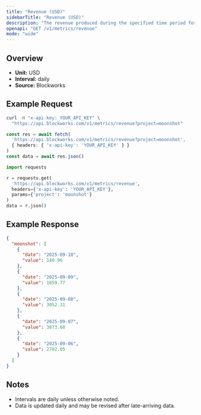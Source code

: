 ```yaml
---
title: "Revenue (USD)"
sidebarTitle: "Revenue (USD)"
description: "The revenue produced during the specified time period for given project."
openapi: "GET /v1/metrics/revenue"
mode: "wide"
---
```


## Overview

- **Unit:** USD
- **Interval:** daily
- **Source:** Blockworks

## Example Request

<CodeGroup>

```bash cURL
curl -H "x-api-key: YOUR_API_KEY" \
  "https://api.blockworks.com/v1/metrics/revenue?project=moonshot"
```

```typescript TypeScript
const res = await fetch(
  'https://api.blockworks.com/v1/metrics/revenue?project=moonshot',
  { headers: { 'x-api-key': 'YOUR_API_KEY' } }
)
const data = await res.json()
```

```python Python
import requests

r = requests.get(
  'https://api.blockworks.com/v1/metrics/revenue',
  headers={'x-api-key': 'YOUR_API_KEY'},
  params={'project': 'moonshot'}
)
data = r.json()
```

</CodeGroup>

## Example Response

```json
{
  "moonshot": [
    {
      "date": "2025-09-10",
      "value": 140.96
    },
    {
      "date": "2025-09-09",
      "value": 1859.77
    },
    {
      "date": "2025-09-08",
      "value": 3052.31
    },
    {
      "date": "2025-09-07",
      "value": 3073.68
    },
    {
      "date": "2025-09-06",
      "value": 2702.05
    }
  ]
}
```

## Notes
- Intervals are daily unless otherwise noted.
- Data is updated daily and may be revised after late-arriving data.